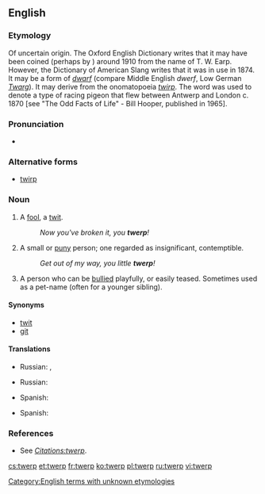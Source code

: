 ==English==

===Etymology===
Of uncertain origin. The Oxford English Dictionary writes that it may have been coined (perhaps by {{w|J. R. R. Tolkien}}) around 1910 from the name of T. W. Earp. However, the Dictionary of American Slang writes that it was in use in 1874. It may be a form of ''[[dwarf]]'' (compare Middle English ''dwerf'', Low German ''[[Twarg]]''). It may derive from the onomatopoeia ''[[twirp]]''.
The word was used to denote a type of racing pigeon that flew between Antwerp and London c. 1870 [see "The Odd Facts of Life" - Bill Hooper, published in 1965].

===Pronunciation===
* {{rhymes|ɜː(r)p}}

===Alternative forms===
* [[twirp]]

===Noun===
{{en-noun}}

# {{UK|colloquial|lang=en}} A [[fool]], a [[twit]].
#: ''Now you've broken it, you '''twerp'''!''
# {{US|colloquial|lang=en}} A small or [[puny]] person; one regarded as insignificant, contemptible.
#: ''Get out of my way, you little '''twerp'''!''
# {{US|colloquial|lang=en}} A person who can be [[bully|bullied]] playfully, or easily teased. Sometimes used as a pet-name (often for a younger sibling).

====Synonyms====
* [[twit]]
* [[git]]

====Translations====
{{trans-top|A foot, a twit}}
* Russian: {{t|ru|дурак|m}}, {{t|ru|тупица}}
{{trans-mid}}
{{trans-bottom}}

{{trans-top|A small or puny person; one regarded as insignificant, contemptible}}
* Russian: {{t|ru|ничтожество|n}}
{{trans-mid}}
* Spanish: {{t|es|pendejo|m}}
{{trans-bottom}}

{{trans-top|A person who can be bullied playfully, or easily teased. Sometimes used as a pet-name (often for a younger sibling)}}
{{trans-mid}}
* Spanish: {{t|es|pendejo|m}}
{{trans-bottom}}

===References===
* See ''[[Citations:twerp]]''.
<!--* SOED-->

[[Category:English terms with unknown etymologies]]

[[cs:twerp]]
[[et:twerp]]
[[fr:twerp]]
[[ko:twerp]]
[[pl:twerp]]
[[ru:twerp]]
[[vi:twerp]]